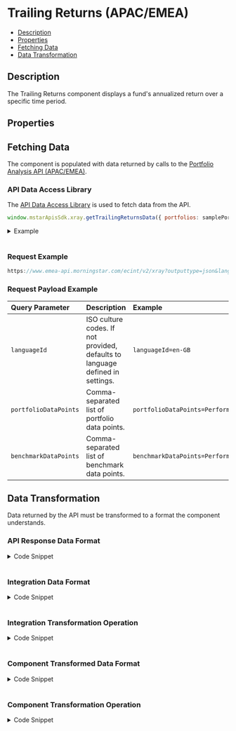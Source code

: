 
<Meta title="TrailingReturns" component={TrailingReturns} />

<style> {
  `
    details {
      padding: 10px;
      font-weight: bold;
      color: white;
      background: #3c3c3c;
    }
    summary {
      font-family: "Nunito Sans","San Francisco",BlinkMacSystemFont,"Segoe UI","Helvetica Neue",Helvetica,Arial,sans-serif;
      cursor: pointer;
    }
    .summary-text {
      padding-left: 5px;
      font-size: 15px;
    }
    .v-application--wrap {
        min-height: 100%
    }
  `}

</style>

# Trailing Returns (APAC/EMEA)

- [Description](#description)
- [Properties](#properties)
- [Fetching Data](#fetching-data)
- [Data Transformation](#data-transformation)

## Description
The Trailing Returns component displays a fund's annualized return over a specific time period.

<Canvas withSource="open" withToolbar>
  <Story id="components-trailing-returns--story-details"></Story>
</Canvas>

## Properties

<ArgsTable of={TrailingReturns} />

## Fetching Data

The component is populated with data returned by calls to the <a href={PORTFOLIO_ANALYSIS_EMEA_URL} target="_blank">Portfolio Analysis API (APAC/EMEA)</a>.
<!--
- [API Data Access Library](#api-data-access-library)
- [Request Example](#request)
- [Request Payload Example](#request-payload)
-->
### API Data Access Library

The <a href={DATA_ACCESS_LIBRARY} target="_blank">API Data Access Library</a> is used to fetch data from the API.

``` javascript dark
window.mstarApisSdk.xray.getTrailingReturnsData({ portfolios: samplePortfolio });
```
<details>
  <summary><span class="summary-text">Example</span></summary>

``` javascript dark
const samplePortfolio = {
    type: 3,
    benchmarkId: 'XIUSA0010V',
    holdings: [
        {
            identifier: 'F0GBR052QA',
            identifierType: 'MSID',
            amount: 5000,
        },
        {
            identifier: 'F000000EY1',
            identifierType: 'MSID',
            amount: 2500,
        },
        {
            identifier: 'F00000OXG7',
            identifierType: 'MSID',
            amount: 2000,
        },
        {
            identifier: 'F00000TWNO',
            identifierType: 'MSID',
            amount: 10000,
        },
    ],
    name: 'UK demo portfolio - amount',
};
window.mstarApisSdk.xray.getTrailingReturnsData({ portfolios: samplePortfolio });
```
</details>
&nbsp;

### Request Example

```javascript dark
https://www.emea-api.morningstar.com/ecint/v2/xray?outputtype=json&languageId={{languageId}}&portfolioDataPoints={{portfolioDataPoints}}&holdingDataPoints={{holdingDataPoints}}&benchmarkDataPoints={{benchmarkDataPoints}}

```
### Request Payload Example

| Query Parameter | Description|Example |
| :----------- | :--------| :----------- |
| `languageId` |	ISO culture codes. If not provided, defaults to language defined in settings. |`languageId=en-GB` |
| `portfolioDataPoints` |Comma-separated list of portfolio data points.|`portfolioDataPoints=PerformanceReturn` |
| `benchmarkDataPoints` | Comma-separated list of benchmark data points.|`benchmarkDataPoints=PerformanceReturn` |

## Data Transformation

Data returned by the API must be transformed to a format the component understands.
<!--
- [API Response Data Format](#api-response-data-format)
- [Integration Data Format](#integration-data-format)
- [Integration Transformation Operation](#integration-transformation-operation)
- [Component Transformed Data Format](#component-transformed-data-format)
- [Component Transformation Operation](#component-transformation-operation)
-->
### API Response Data Format
<details>
  <summary><span class="summary-text">Code Snippet</span></summary>

```json dark
{
    "trailingPerformance": [
        {
            "type": "MonthEnd",
            "returnType": "TotalReturn",
            "currencyId": "GBP",
            "endDate": "2022-06-30",
            "returns": [
                {
                    "timePeriod": "M0",
                    "value": -8.60358
                },
                {
                    "timePeriod": "M1",
                    "value": -2.75861
                },
                {
                    "timePeriod": "M2",
                    "value": -3.94606
                },
                {
                    "timePeriod": "M3",
                    "value": -5.03136
                },
                {
                    "timePeriod": "M6",
                    "value": -8.60358
                },
                {
                    "timePeriod": "M12",
                    "value": -7.70734
                },
                {
                    "timePeriod": "M36",
                    "value": 1.12603
                },
                {
                    "timePeriod": "M60",
                    "value": 1.35404
                },
                {
                    "timePeriod": "M120",
                    "value": 5.79128
                }
            ]
        }
    ],
    "benchmark": [
        {
            "trailingPerformance": [
                {
                    "type": "MonthEnd",
                    "returnType": "TotalReturn",
                    "currencyId": "GBP",
                    "endDate": "2022-06-30",
                    "returns": [
                        {
                            "timePeriod": "M0",
                            "value": -11.34153
                        },
                        {
                            "timePeriod": "M1",
                            "value": -5.2134
                        },
                        {
                            "timePeriod": "M2",
                            "value": -5.50366
                        },
                        {
                            "timePeriod": "M3",
                            "value": -9.13271
                        },
                        {
                            "timePeriod": "M6",
                            "value": -11.34153
                        },
                        {
                            "timePeriod": "M12",
                            "value": -2.55886
                        },
                        {
                            "timePeriod": "M36",
                            "value": 8.68141
                        },
                        {
                            "timePeriod": "M60",
                            "value": 9.12674
                        },
                        {
                            "timePeriod": "M120",
                            "value": 12.34814
                        }
                    ]
                }
            ]
        }
    ]
}
```
</details>
&nbsp;

### Integration Data Format
<details>
  <summary><span class="summary-text">Code Snippet</span></summary>

```json dark
{
    "portfolio": [
        {
            "timePeriod": "M0",
            "value": -8.60358
        },
        {
            "timePeriod": "M1",
            "value": -2.75861
        },
        {
            "timePeriod": "M2",
            "value": -3.94606
        },
        {
            "timePeriod": "M3",
            "value": -5.03136
        },
        {
            "timePeriod": "M6",
            "value": -8.60358
        },
        {
            "timePeriod": "M12",
            "value": -7.70734
        },
        {
            "timePeriod": "M36",
            "value": 1.12603
        },
        {
            "timePeriod": "M60",
            "value": 1.35404
        },
        {
            "timePeriod": "M120",
            "value": 5.79128
        }
    ],
    "benchmark": [
        {
            "timePeriod": "M0",
            "value": -11.34153
        },
        {
            "timePeriod": "M1",
            "value": -5.2134
        },
        {
            "timePeriod": "M2",
            "value": -5.50366
        },
        {
            "timePeriod": "M3",
            "value": -9.13271
        },
        {
            "timePeriod": "M6",
            "value": -11.34153
        },
        {
            "timePeriod": "M12",
            "value": -2.55886
        },
        {
            "timePeriod": "M36",
            "value": 8.68141
        },
        {
            "timePeriod": "M60",
            "value": 9.12674
        },
        {
            "timePeriod": "M120",
            "value": 12.34814
        }
    ]
}
```
</details>
&nbsp;

### Integration Transformation Operation
<details>
  <summary><span class="summary-text">Code Snippet</span></summary>

```javascript dark
function getTrailingReturnsData(xrayData) {
    return getComponentData(
        xrayData,
        'trailingPerformance[0].returns',
        'benchmark[0].trailingPerformance[0].returns',
    );
}
```
</details>
&nbsp;

### Component Transformed Data Format
<details>
  <summary><span class="summary-text">Code Snippet</span></summary>

```json dark
[
    {
        "portfolio": -2.75861,
        "benchmark": -5.2134,
        "timePeriod": "1 Month"
    },
    {
        "portfolio": -5.03136,
        "benchmark": -9.13271,
        "timePeriod": "3 Months"
    },
    {
        "portfolio": -8.60358,
        "benchmark": -11.34153,
        "timePeriod": "6 Months"
    },
    {
        "portfolio": -7.70734,
        "benchmark": -2.55886,
        "timePeriod": "1 Year"
    },
    {
        "portfolio": -8.60358,
        "benchmark": -11.34153,
        "timePeriod": "YTD"
    },
    {
        "portfolio": 1.12603,
        "benchmark": 8.68141,
        "timePeriod": "3 Years Annualised"
    },
    {
        "portfolio": 1.35404,
        "benchmark": 9.12674,
        "timePeriod": "5 Years Annualised"
    },
    {
        "portfolio": 5.79128,
        "benchmark": 12.34814,
        "timePeriod": "10 Years Annualised"
    }
]
```
</details>
&nbsp;

### Component Transformation Operation
<details>
  <summary><span class="summary-text">Code Snippet</span></summary>

```javascript dark
    parsedModelData() {
        if (this.modelData) {
            let tableData = [];
            const rawData = this.modelData;
            const { portfolio, benchmark } = rawData;
            tableData = this.dataPoints.map((data) => {
                const portfolioData = portfolio.find(
                    (item) => item.timePeriod === data,
                ) || {};
                const benchmarkData = benchmark.find(
                    (item) => item.timePeriod === data,
                ) || {};
                return {
                    portfolio: this.formatNumber(portfolioData?.value) || '-',
                    benchmark: this.formatNumber(benchmarkData?.value)|| '-',
                    timePeriod: trailingReturnsMapping.dataPoints[data],
                };
            });
            return tableData;
        }
    return null;
    }
```
</details>
&nbsp;

